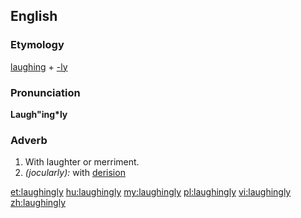 ==English==

===Etymology===
[[laughing]] + [[-ly]]

===Pronunciation===
'''Laugh"ing*ly'''

===Adverb===
{{infl|en|adverb}}

# With laughter or merriment.
# ''(jocularly):'' with [[derision]]

[[et:laughingly]]
[[hu:laughingly]]
[[my:laughingly]]
[[pl:laughingly]]
[[vi:laughingly]]
[[zh:laughingly]]
